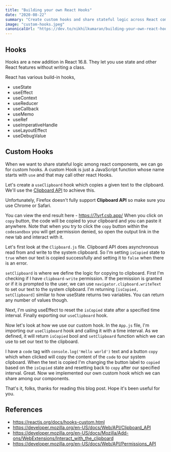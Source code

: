 ```yaml
---
title: "Building your own React Hooks"
date: "2020-08-22"
summary: "Create custom hooks and share stateful logic across React components"
image: "custom-hooks.jpeg"
canonicalUrl: "https://dev.to/nikhilkumaran/building-your-own-react-hooks-2pnj"
---
```



## Hooks

Hooks are a new addition in React 16.8. They let you use state and other React features without writing a class.

React has various build-in hooks,

- useState
- useEffect
- useContext
- useReducer
- useCallback
- useMemo
- useRef
- useImperativeHandle
- useLayoutEffect
- useDebugValue

## Custom Hooks

When we want to share stateful logic among react components, we can go for custom hooks. A custom Hook is just a JavaScript function whose name starts with `use` and that may call other react Hooks.

Let's create a `useClipboard` hook which copies a given text to the clipboard. We'll use the [Clipboard API](https://developer.mozilla.org/en-US/docs/Web/API/Clipboard_API) to achieve this.

Unfortunately, Firefox doesn't fully support **Clipboard API** so make sure you use Chrome or Safari.

You can view the end result here - https://7lyrf.csb.app/
When you click on `copy` button, the code will be copied to your clipboard and you can paste it anywhere. Note that when you try to click the `copy` button within the `codesandbox` you will get permission denied, so open the output link in the new tab and interact with it.

<Codesandbox src="https://codesandbox.io/embed/custom-react-hook-7lyrf" />

Let's first look at the `Clipboard.js` file. Clipboard API does asynchronous read from and write to the system clipboard. So I'm setting `isCopied` state to `true` when our text is copied successfully and setting it to `false` when there is an error.

`setClipboard` is where we define the logic for copying to clipboard. First I'm checking if I have `clipboard-write` permission. If the permission is granted or if it is prompted to the user, we can use `navigator.clipboard.writeText` to set our text to the system clipboard. I'm returning `[isCopied, setClipboard]` similar to how useState returns two variables. You can return any number of values though.

Next, I'm using useEffect to reset the `isCopied` state after a specified time interval. Finally exporting our `useClipboard` hook.

Now let's look at how we use our custom hook. In the `App.js` file, I'm importing our `useClipboard` hook and calling it with a time interval. As we defined, it will return `isCopied` bool and `setClipboard` function which we can use to set our text to the clipboard.

I have a `code` tag with `console.log('Hello world')` text and a button `copy` which when clicked will copy the content of the `code` to our system clipboard. When the text is copied I'm changing the button label to `copied` based on the `isCopied` state and resetting back to `copy` after our specified interval.
Great. Now we implemented our own custom hook which we can share among our components.

That's it, folks, thanks for reading this blog post. Hope it's been useful for you.

## References

- https://reactjs.org/docs/hooks-custom.html
- https://developer.mozilla.org/en-US/docs/Web/API/Clipboard_API
- https://developer.mozilla.org/en-US/docs/Mozilla/Add-ons/WebExtensions/Interact_with_the_clipboard
- https://developer.mozilla.org/en-US/docs/Web/API/Permissions_API
